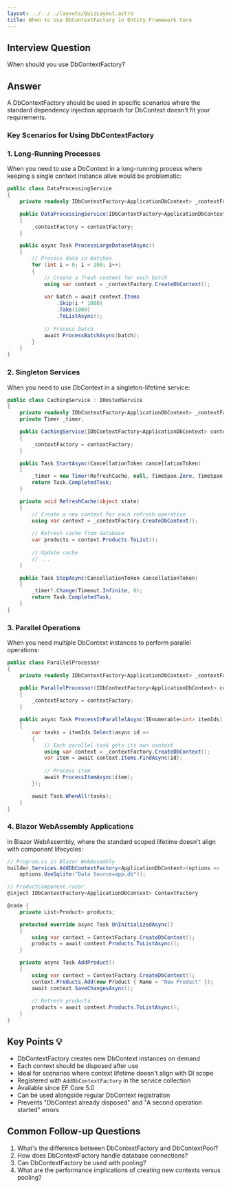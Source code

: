 ```yaml
---
layout: ../../../layouts/QuizLayout.astro
title: When to Use DbContextFactory in Entity Framework Core
---
```


## Interview Question
When should you use DbContextFactory?

## Answer
A DbContextFactory should be used in specific scenarios where the standard dependency injection approach for DbContext doesn't fit your requirements.

### Key Scenarios for Using DbContextFactory

### 1. Long-Running Processes
When you need to use a DbContext in a long-running process where keeping a single context instance alive would be problematic:

```csharp
public class DataProcessingService
{
    private readonly IDbContextFactory<ApplicationDbContext> _contextFactory;

    public DataProcessingService(IDbContextFactory<ApplicationDbContext> contextFactory)
    {
        _contextFactory = contextFactory;
    }

    public async Task ProcessLargeDatasetAsync()
    {
        // Process data in batches
        for (int i = 0; i < 100; i++)
        {
            // Create a fresh context for each batch
            using var context = _contextFactory.CreateDbContext();
            
            var batch = await context.Items
                .Skip(i * 1000)
                .Take(1000)
                .ToListAsync();
                
            // Process batch
            await ProcessBatchAsync(batch);
        }
    }
}
```

### 2. Singleton Services
When you need to use DbContext in a singleton-lifetime service:

```csharp
public class CachingService : IHostedService
{
    private readonly IDbContextFactory<ApplicationDbContext> _contextFactory;
    private Timer _timer;

    public CachingService(IDbContextFactory<ApplicationDbContext> contextFactory)
    {
        _contextFactory = contextFactory;
    }

    public Task StartAsync(CancellationToken cancellationToken)
    {
        _timer = new Timer(RefreshCache, null, TimeSpan.Zero, TimeSpan.FromMinutes(15));
        return Task.CompletedTask;
    }

    private void RefreshCache(object state)
    {
        // Create a new context for each refresh operation
        using var context = _contextFactory.CreateDbContext();
        
        // Refresh cache from database
        var products = context.Products.ToList();
        
        // Update cache
        // ...
    }

    public Task StopAsync(CancellationToken cancellationToken)
    {
        _timer?.Change(Timeout.Infinite, 0);
        return Task.CompletedTask;
    }
}
```

### 3. Parallel Operations
When you need multiple DbContext instances to perform parallel operations:

```csharp
public class ParallelProcessor
{
    private readonly IDbContextFactory<ApplicationDbContext> _contextFactory;

    public ParallelProcessor(IDbContextFactory<ApplicationDbContext> contextFactory)
    {
        _contextFactory = contextFactory;
    }

    public async Task ProcessInParallelAsync(IEnumerable<int> itemIds)
    {
        var tasks = itemIds.Select(async id =>
        {
            // Each parallel task gets its own context
            using var context = _contextFactory.CreateDbContext();
            var item = await context.Items.FindAsync(id);
            
            // Process item
            await ProcessItemAsync(item);
        });

        await Task.WhenAll(tasks);
    }
}
```

### 4. Blazor WebAssembly Applications
In Blazor WebAssembly, where the standard scoped lifetime doesn't align with component lifecycles:

```csharp
// Program.cs in Blazor WebAssembly
builder.Services.AddDbContextFactory<ApplicationDbContext>(options =>
    options.UseSqlite("Data Source=app.db"));

// ProductComponent.razor
@inject IDbContextFactory<ApplicationDbContext> ContextFactory

@code {
    private List<Product> products;

    protected override async Task OnInitializedAsync()
    {
        using var context = ContextFactory.CreateDbContext();
        products = await context.Products.ToListAsync();
    }

    private async Task AddProduct()
    {
        using var context = ContextFactory.CreateDbContext();
        context.Products.Add(new Product { Name = "New Product" });
        await context.SaveChangesAsync();
        
        // Refresh products
        products = await context.Products.ToListAsync();
    }
}
```

## Key Points 💡
- DbContextFactory creates new DbContext instances on demand
- Each context should be disposed after use
- Ideal for scenarios where context lifetime doesn't align with DI scope
- Registered with `AddDbContextFactory` in the service collection
- Available since EF Core 5.0
- Can be used alongside regular DbContext registration
- Prevents "DbContext already disposed" and "A second operation started" errors

## Common Follow-up Questions
1. What's the difference between DbContextFactory and DbContextPool?
2. How does DbContextFactory handle database connections?
3. Can DbContextFactory be used with pooling?
4. What are the performance implications of creating new contexts versus pooling?
